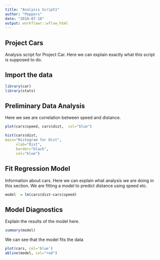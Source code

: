```yaml
---
title: "Analysis Script1"
author: "Peppers"
date: "2018-07-18"
output: workflowr::wflow_html
---
```

## Project Cars
Analysis script for Project Car. Here we can explain exactly what this script is supposed to do. 


## Import the data
```r
library(car)
library(stats)
```


## Preliminary Data Analysis
Here we see are correlation between speed and distance. 
```r
plot(cars$speed, cars$dist,  col="blue")
```


```r
hist(cars$dist,
main="Histogram for Dist", 
     xlab="Dist", 
     border="black", 
     col="blue")

```




## Fit Regression Model
Information about cars. Here we can explain what analysis we are doing in this section.
We are fitting a model to predict distance using speed etc.
```r
model  = lm(cars$dist~cars$speed)

```


## Model Diagnostics
Explain the results of the model here.
```r
summary(model)
```

We can see that the model fits the data
```r
plot(cars, col='blue')
abline(model, col="red")
```

